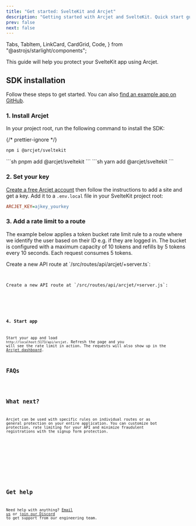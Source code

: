 ```yaml
---
title: "Get started: SvelteKit and Arcjet"
description: "Getting started with Arcjet and SvelteKit. Quick start guide for adding rate limiting, bot protection, and email validation to your SvelteKit app."
prev: false
next: false
---
```


  Tabs,
  TabItem,
  LinkCard,
  CardGrid,
  Code,
} from "@astrojs/starlight/components";

This guide will help you protect your SvelteKit app using Arcjet.

<WhatIsArcjet />

## SDK installation

Follow these steps to get started. You can also [find an example app on
GitHub](https://github.com/arcjet/arcjet-js/tree/main/examples/sveltekit).

### 1. Install Arcjet

In your project root, run the following command to install the SDK:

{/* prettier-ignore */}
<Tabs>
<TabItem label="npm">
```sh
npm i @arcjet/sveltekit
```
</TabItem>
<TabItem label="pnpm">
```sh
pnpm add @arcjet/sveltekit
```
</TabItem>
<TabItem label="yarn">
```sh
yarn add @arcjet/sveltekit
```
</TabItem>
</Tabs>

### 2. Set your key

[Create a free Arcjet account](https://app.arcjet.com) then follow the
instructions to add a site and get a key. Add it to a `.env.local` file in your
SvelteKit project root:

```ini title=".env.local"
ARCJET_KEY=ajkey_yourkey
```

### 3. Add a rate limit to a route

The example below applies a token bucket rate limit rule to a route where we
identify the user based on their ID e.g. if they are logged in. The bucket is
configured with a maximum capacity of 10 tokens and refills by 5 tokens every
10 seconds. Each request consumes 5 tokens.

<Tabs>
<TabItem label="TS">
Create a new API route at `/src/routes/api/arcjet/+server.ts`:

<Code code={Step3TS} lang="ts" title="/src/routes/api/arcjet/+server.ts" />

</TabItem>
<TabItem label="JS">
Create a new API route at `/src/routes/api/arcjet/+server.js`:

<Code code={Step3JS} lang="js" title="/src/routes/api/arcjet/+server.js" />

</TabItem>
</Tabs>

### 4. Start app

Start your app and load `http://localhost:5173/api/arcjet`. Refresh the page and
you will see the rate limit in action. The requests will also show up in the
[Arcjet dashboard](https://app.arcjet.com).

## FAQs

<FAQs />

## What next?

Arcjet can be used with specific rules on individual routes or as general
protection on your entire application. You can customize bot protection, rate
limiting for your API and minimize fraudulent registrations with the signup form
protection.

<CardGrid>
  <LinkCard
    title="Rate limiting reference"
    href="/rate-limiting/reference/sveltekit"
    description="Full details about rate limiting."
  />
  <LinkCard
    title="Example app"
    href="https://github.com/arcjet/arcjet-js/tree/main/examples/sveltekit"
    description="Check out our SvelteKit example code in GitHub."
  ></LinkCard>
  <LinkCard
    title="Arcjet Shield"
    href="/shield/quick-start/sveltekit"
    description="Protect your app from common attacks."
  />
  <LinkCard
    title="Bot protection"
    href="/bot-protection/quick-start/sveltekit"
    description="Protect your app from bots and scrapers."
  />
  <LinkCard
    title="Email validation"
    href="/email-validation/quick-start/sveltekit"
    description="Minimize fraudulent registrations."
  />
  <LinkCard
    title="Signup form protection"
    href="/signup-protection/quick-start/sveltekit"
    description="Protect your signup form from abuse."
  />
  <LinkCard
    title="SDK reference"
    href="/reference/sveltekit"
    description="SvelteKit SDK reference guide."
  />
</CardGrid>

## Get help

Need help with anything? [Email us](mailto:support@arcjet.com) or [join our
Discord](https://discord.gg/TPra6jqZDC) to get support from our
engineering team.

<Comments />
